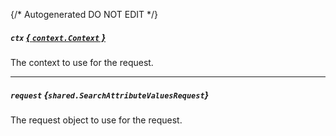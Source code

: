 {/* Autogenerated DO NOT EDIT  */}

##### `ctx` [*{ `context.Context` }*](https://pkg.go.dev/context#Context)
The context to use for the request.

---
##### `request` *{`shared.SearchAttributeValuesRequest`}*
The request object to use for the request.
<Collapsible openLabel={Labels.showProperties} closeLabel={Labels.hideProperties}>
    <SearchAttributeValuesRequest/>
</Collapsible>


